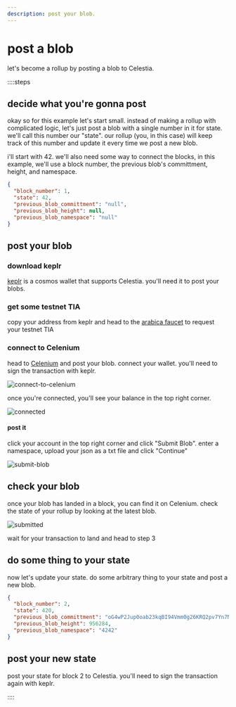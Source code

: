 ```yaml
---
description: post your blob.
---
```


# post a blob

let's become a rollup by posting a blob to Celestia.

::::steps
## decide what you're gonna post

okay so for this example let's start small. instead of making a rollup with complicated logic, let's just post a blob with a single number in it for state. we'll call this number our "state". our rollup (you, in this case) will keep track of this number and update it every time we post a new blob.

i'll start with 42. we'll also need some way to connect the blocks, in this example, we'll use a block number, the previous blob's committment, height, and namespace.

```json
{
  "block_number": 1,
  "state": 42,
  "previous_blob_committment": "null",
  "previous_blob_height": null,
  "previous_blob_namespace": "null"
}
```

## post your blob

### download keplr

[keplr](https://keplr.app) is a cosmos wallet that supports Celestia. you'll need it to post your blobs.

### get some testnet TIA

copy your address from keplr and head to the [arabica faucet](https://faucet.celestia-arabica-11.com) to request your testnet TIA

### connect to Celenium

head to [Celenium](https://arabica.celenium.io) and post your blob. connect your wallet. you'll need to sign the transaction with keplr.

![connect-to-celenium](/module_0/connect-to-celenium.png)

once you're connected, you'll see your balance in the top right corner.

![connected](/module_0/connected.png)

#### post it

click your account in the top right corner and click "Submit Blob". enter a namespace, upload your json as a txt file and click "Continue"

![submit-blob](/module_0/submit-blob.png)


## check your blob

once your blob has landed in a block, you can find it on Celenium. check the state of your rollup by looking at the latest blob.

![submitted](/module_0/submitted.png)

wait for your transaction to land and head to step 3

## do some thing to your state

now let's update your state. do some arbitrary thing to your state and post a new blob.

```json
{
  "block_number": 2,
  "state": 420,
  "previous_blob_committment": "oG4wP2Jup0oab23kqBI94Vmm0g26KRQ2pv7Yn7NSx0M=",
  "previous_blob_height": 956284,
  "previous_blob_namespace": "4242"
}
```

## post your new state

post your state for block 2 to Celestia. you'll need to sign the transaction again with keplr.

::::